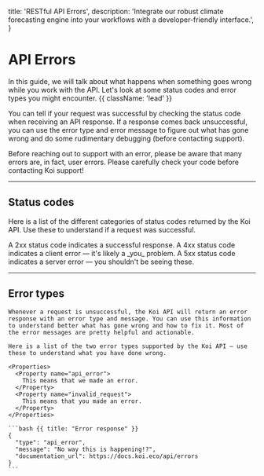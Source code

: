 
  title: 'RESTful API Errors',
  description:
    'Integrate our robust climate forecasting engine into your workflows with a developer-friendly interface.',
}

# API Errors

In this guide, we will talk about what happens when something goes wrong while you work with the API. Let's look at some status codes and error types you might encounter. {{ className: 'lead' }}

You can tell if your request was successful by checking the status code when receiving an API response. If a response comes back unsuccessful, you can use the error type and error message to figure out what has gone wrong and do some rudimentary debugging (before contacting support).

<Note>
  Before reaching out to support with an error, please be aware that many errors are,
  in fact, user errors. Please carefully check
  your code before contacting Koi support!
</Note>

---

## Status codes

Here is a list of the different categories of status codes returned by the Koi API. Use these to understand if a request was successful.

<Properties>
  <Property name="2xx">
    A 2xx status code indicates a successful response.
  </Property>
  <Property name="4xx">
    A 4xx status code indicates a client error — it's likely a _you_ problem.
  </Property>
  <Property name="5xx">
    A 5xx status code indicates a server error — you shouldn't be seeing these.
  </Property>
</Properties>

---

## Error types

<Row>
  <Col>

    Whenever a request is unsuccessful, the Koi API will return an error response with an error type and message. You can use this information to understand better what has gone wrong and how to fix it. Most of the error messages are pretty helpful and actionable.

    Here is a list of the two error types supported by the Koi API — use these to understand what you have done wrong.

    <Properties>
      <Property name="api_error">
        This means that we made an error.
      </Property>
      <Property name="invalid_request">
        This means that you made an error.
      </Property>
    </Properties>

  </Col>
  <Col>

    ```bash {{ title: "Error response" }}
    {
      "type": "api_error",
      "message": "No way this is happening!?",
      "documentation_url": https://docs.koi.eco/api/errors
    }
    ```

  </Col>
</Row>
